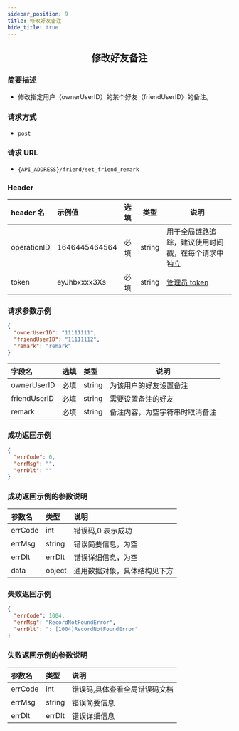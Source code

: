 ```yaml
---
sidebar_position: 9
title: 修改好友备注
hide_title: true
---
```


<center>

## 修改好友备注

</center>

### 简要描述

- 修改指定用户（ownerUserID）的某个好友（friendUserID）的备注。

### 请求方式

- `post`

### 请求 URL

- `{API_ADDRESS}/friend/set_friend_remark`

### Header

| header 名   | 示例值        | 选填 | 类型   | 说明                         |
| :---------- | :------------ | :--- | ------ | ---------------------------- |
| operationID | 1646445464564 | 必填 | string | 用于全局链路追踪，建议使用时间戳，在每个请求中独立 |
| token       | eyJhbxxxx3Xs  | 必填 | string | [管理员 token](docs/restapi/apis/authenticationManagement/getToken.mdx)                 |

### 请求参数示例

```json
{
  "ownerUserID": "11111111",
  "friendUserID": "11111112",
  "remark": "remark"
}
```

| 字段名       | 选填 | 类型   | 说明                           |
| :----------- | :--- | :----- | ------------------------------ |
| ownerUserID  | 必填 | string | 为该用户的好友设置备注         |
| friendUserID | 必填 | string | 需要设置备注的好友             |
| remark       | 必填 | string | 备注内容，为空字符串时取消备注 |

### 成功返回示例

```json
{
  "errCode": 0,
  "errMsg": "",
  "errDlt": ""
}
```

### 成功返回示例的参数说明

| 参数名  | 类型   | 说明                         |
| :------ | :----- | :--------------------------- |
| errCode | int    | 错误码,0 表示成功            |
| errMsg  | string | 错误简要信息，为空    |
| errDlt  | errDlt | 错误详细信息，为空    |
| data    | object | 通用数据对象，具体结构见下方 |

### 失败返回示例

```json
{
  "errCode": 1004,
  "errMsg": "RecordNotFoundError",
  "errDlt": ": [1004]RecordNotFoundError"
}
```

### 失败返回示例的参数说明

| 参数名  | 类型   | 说明                          |
| :------ | :----- | :---------------------------- |
| errCode | int    | 错误码,具体查看全局错误码文档 |
| errMsg  | string | 错误简要信息                  |
| errDlt  | errDlt | 错误详细信息                  |
